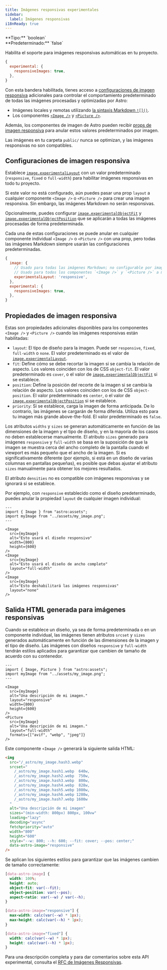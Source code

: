 ```yaml
---
title: Imágenes responsivas experimentales
sidebar:
  label: Imágenes responsivas
i18nReady: true
---
```



<p>
**Tipo:** `boolean`<br />
**Predeterminado:** `false`<br />
<Since v="5.0.0" />
</p>

Habilita el soporte para imágenes responsivas automáticas en tu proyecto.

```js title="astro.config.mjs"
{
  experimental: {
    responsiveImages: true,
  },
}
```

Con esta bandera habilitada, tienes acceso a [configuraciones de imagen responsiva](#configuraciones-de-imagen-responsiva) adicionales para controlar el comportamiento predeterminado de todas las imágenes procesadas y optimizadas por Astro:

- Imágenes locales y remotas utilizando [la sintaxis Markdown `![]()`](/es/guides/images/#imágenes-en-archivos-markdown).
- Los componentes [`<Image />`](/es/guides/images/imagenes-optimizadas-con-el-componente-image) y [`<Picture />`](/es/guides/images/#crear-imagenes-responsivas-con-el-componente--picture).

Además, los componentes de imagen de Astro pueden recibir [props de imagen responsiva](#propiedades-de-imagen-responsiva) para anular estos valores predeterminados por imagen.

Las imágenes en tu carpeta `public/` nunca se optimizan, y las imágenes responsivas no son compatibles.

## Configuraciones de imagen responsiva

Establece [`image.experimentalLayout`](/es/reference/configuration-reference/#imageexperimentallayout) con un valor predeterminado (`responsive`, `fixed` o `full-width`) para habilitar imágenes responsivas en todo tu proyecto.

Si este valor no está configurado, aún puedes pasar una prop `layout` a cualquier componente `<Image />` o `<Picture />` para crear una imagen responsiva. Sin embargo, las imágenes Markdown no serán responsivas.

Opcionalmente, puedes configurar [`image.experimentalObjectFit`](/es/reference/configuration-reference/#imageexperimentalobjectfit) y [`image.experimentalObjectPosition`](/es/reference/configuration-reference/#imageexperimentalobjectposition) que se aplicarán a todas las imágenes procesadas de forma predeterminada.

Cada una de estas configuraciones se puede anular en cualquier componente individual `<Image />` o `<Picture />` con una prop, pero todas las imágenes Markdown siempre usarán las configuraciones predeterminadas.

```js title="astro.config.mjs"
{
  image: {
    // Usado para todas las imágenes Markdown; no configurable por imagen
    // Usado para todos los componentes `<Image />` y `<Picture />` a menos que se anule con una prop
    experimentalLayout: 'responsive',
  },
  experimental: {
    responsiveImages: true,
  },
}
```

## Propiedades de imagen responsiva

Estas son propiedades adicionales disponibles para los componentes `<Image />` y `<Picture />` cuando las imágenes responsivas están habilitadas:

- `layout`: El tipo de diseño para la imagen. Puede ser `responsive`, `fixed`, `full-width` o `none`. El valor predeterminado es el valor de [`image.experimentalLayout`](/es/reference/configuration-reference/#imageexperimentallayout).
- `fit`: Define cómo se debe recortar la imagen si se cambia la relación de aspecto. Los valores coinciden con los de CSS `object-fit`. El valor predeterminado es `cover`, o el valor de [`image.experimentalObjectFit`](/es/reference/configuration-reference/#imageexperimentalobjectfit) si se establece.
- `position`: Define la posición del recorte de la imagen si se cambia la relación de aspecto. Los valores coinciden con los de CSS `object-position`. El valor predeterminado es `center`, o el valor de [`image.experimentalObjectPosition`](/es/reference/configuration-reference/#imageexperimentalobjectposition) si se establece.
- `priority`: Si se establece, carga la imagen de forma anticipada. De lo contrario, las imágenes se cargarán de forma diferida. Utiliza esto para tu imagen más grande above-the-fold. El valor predeterminado es `false`.

Los atributos `widths` y `sizes` se generan automáticamente en función de las dimensiones de la imagen y el tipo de diseño, y en la mayoría de los casos no deben establecerse manualmente. El atributo `sizes` generado para imágenes `responsive` y `full-width` se basa en la suposición de que la imagen se muestra cerca del ancho completo de la pantalla cuando el viewport es más pequeño que el ancho de la imagen. Si es significativamente diferente (por ejemplo, si está en un diseño de varias columnas en pantallas pequeñas), es posible que debas ajustar el atributo `sizes` manualmente para obtener los mejores resultados.

El atributo `densities` no es compatible con imágenes responsivas y se ignorará si se establece.

Por ejemplo, con `responsive` establecido como el diseño predeterminado, puedes anular la propiedad `layout` de cualquier imagen individual:

```astro
---
import { Image } from "astro:assets";
import myImage from "../assets/my_image.png";
---

<Image
  src={myImage}
  alt="Esto usará el diseño responsivo"
  width={800}
  height={600}
/>
<Image
  src={myImage}
  alt="Esto usará el diseño de ancho completo"
  layout="full-width"
/>
<Image
  src={myImage}
  alt="Esto deshabilitará las imágenes responsivas"
  layout="none"
/>
```

## Salida HTML generada para imágenes responsivas

Cuando se establece un diseño, ya sea de forma predeterminada o en un componente individual, las imágenes tienen atributos `srcset` y `sizes` generados automáticamente en función de las dimensiones de la imagen y el tipo de diseño. Las imágenes con diseños `responsive` y `full-width` tendrán estilos aplicados para garantizar que cambien de tamaño de acuerdo con su contenedor.

```astro title=MyComponent.astro
---
import { Image, Picture } from "astro:assets";
import myImage from "../assets/my_image.png";
---

<Image
  src={myImage}
  alt="Una descripción de mi imagen."
  layout="responsive"
  width={800}
  height={600}
/>
<Picture
  src={myImage}
  alt="Una descripción de mi imagen."
  layout="full-width"
  formats={["avif", "webp", "jpeg"]}
/>
```

Este componente `<Image />` generará la siguiente salida HTML:

```html
<img
  src="/_astro/my_image.hash3.webp"
  srcset="
    /_astro/my_image.hash1.webp  640w,
    /_astro/my_image.hash2.webp  750w,
    /_astro/my_image.hash3.webp  800w,
    /_astro/my_image.hash4.webp  828w,
    /_astro/my_image.hash5.webp 1080w,
    /_astro/my_image.hash6.webp 1280w,
    /_astro/my_image.hash7.webp 1600w
  "
  alt="Una descripción de mi imagen"
  sizes="(min-width: 800px) 800px, 100vw"
  loading="lazy"
  decoding="async"
  fetchpriority="auto"
  width="800"
  height="600"
  style="--w: 800; --h: 600; --fit: cover; --pos: center;"
  data-astro-image="responsive"
/>
```

Se aplican los siguientes estilos para garantizar que las imágenes cambien de tamaño correctamente:

```css title="Estilos de imagen responsiva"
[data-astro-image] {
  width: 100%;
  height: auto;
  object-fit: var(--fit);
  object-position: var(--pos);
  aspect-ratio: var(--w) / var(--h);
}

[data-astro-image="responsive"] {
  max-width: calc(var(--w) * 1px);
  max-height: calc(var(--h) * 1px);
}

[data-astro-image="fixed"] {
  width: calc(var(--w) * 1px);
  height: calc(var(--h) * 1px);
}
```

Para una descripción completa y para dar comentarios sobre esta API experimental, consulta el [RFC de Imágenes Responsivas](https://github.com/withastro/roadmap/blob/responsive-images/proposals/0053-responsive-images.md).
